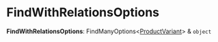 
# FindWithRelationsOptions

 **FindWithRelationsOptions**: FindManyOptions&#60;[ProductVariant](../classes/medusa.ProductVariant.mdx)&#62; & `object`
